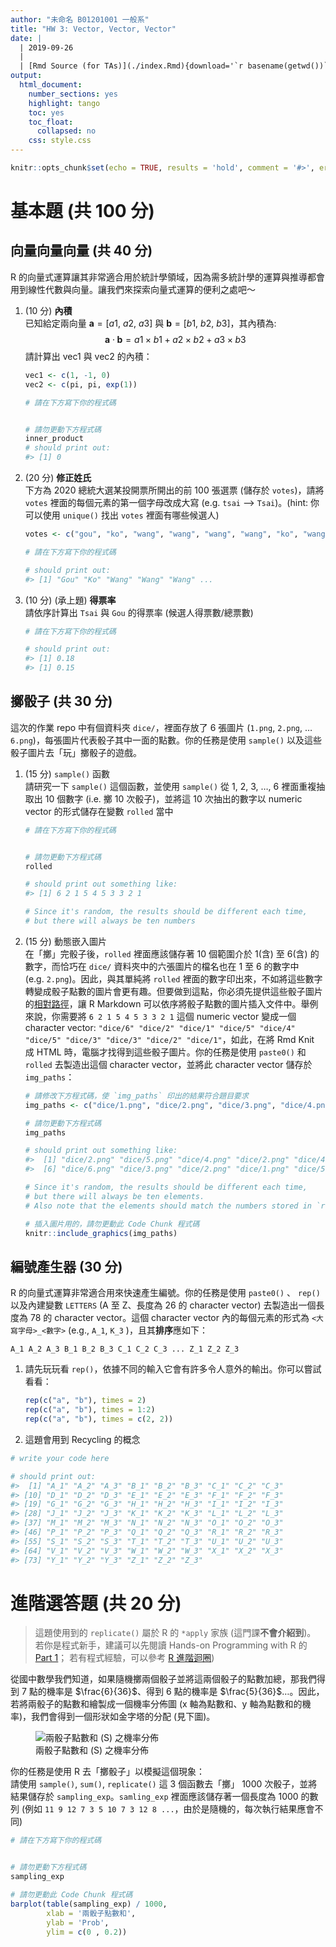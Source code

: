 ```yaml
---
author: "未命名 B01201001 一般系"
title: "HW 3: Vector, Vector, Vector"
date: |
  | 2019-09-26
  |
  | [Rmd Source (for TAs)](./index.Rmd){download='`r basename(getwd())`.Rmd'}
output:
  html_document:
    number_sections: yes
    highlight: tango
    toc: yes
    toc_float:
      collapsed: no
    css: style.css
---
```


```r
knitr::opts_chunk$set(echo = TRUE, results = 'hold', comment = '#>', error = TRUE)
```


基本題 (共 100 分)
=========================


## 向量向量向量 (共 40 分)

R 的向量式運算讓其非常適合用於統計學領域，因為需多統計學的運算與推導都會用到線性代數與向量。讓我們來探索向量式運算的便利之處吧～

1. (10 分) **內積**  
已知給定兩向量 $\mathbf{a} = [a1,~a2,~a3]$ 與 $\mathbf{b} = [b1,~b2,~b3]$，其內積為:
$$\mathbf{a} \cdot \mathbf{b} = a1 \times b1 + a2 \times b2 + a3 \times b3$$
請計算出 vec1 與 vec2 的內積：

    ```r
    vec1 <- c(1, -1, 0)
    vec2 <- c(pi, pi, exp(1))
    
    # 請在下方寫下你的程式碼
    
    
    # 請勿更動下方程式碼
    inner_product
    # should print out:
    #> [1] 0
    ```

2. (20 分) **修正姓氏**  
下方為 2020 總統大選某投開票所開出的前 100 張選票 (儲存於 `votes`)，請將 `votes` 裡面的每個元素的第一個字母改成大寫 (e.g. `tsai` --> `Tsai`)。(hint: 你可以使用 `unique()` 找出 `votes` 裡面有哪些候選人)

    ```r
    votes <- c("gou", "ko", "wang", "wang", "wang", "wang", "ko", "wang", "tsai", "ko", "ko", "wang", "han", "wang", "ko", "han", "ko", "wang", "wang", "han", "tsai", "tsai", "ko", "tsai", "gou", "gou", "han", "ko", "han", "gou", "wang", "gou", "han", "gou", "wang", "wang", "han", "tsai", "han", "wang", "ko", "tsai", "wang", "ko", "ko", "ko", "tsai", "han", "wang", "gou", "han", "gou", "ko", "wang", "han", "ko", "tsai", "wang", "han", "tsai", "wang", "han", "gou", "tsai", "ko", "han", "wang", "tsai", "han", "tsai", "tsai", "tsai", "tsai", "wang", "gou", "tsai", "wang", "tsai", "han", "ko", "gou", "wang", "ko", "gou", "han", "ko", "wang", "gou", "gou", "ko", "ko", "gou", "wang", "ko", "ko", "ko", "han", "tsai", "ko", "wang")
    
    # 請在下方寫下你的程式碼
    
    # should print out:
    #> [1] "Gou" "Ko" "Wang" "Wang" "Wang" ...
    ```

3. (10 分) (承上題) **得票率**  
請依序計算出 `Tsai` 與 `Gou` 的得票率 (候選人得票數/總票數)

    ```r
    # 請在下方寫下你的程式碼
    
    # should print out:
    #> [1] 0.18
    #> [1] 0.15
    ```

## 擲骰子 (共 30 分)

這次的作業 repo 中有個資料夾 `dice/`，裡面存放了 6 張圖片 (`1.png`, `2.png`, ... `6.png`)，每張圖片代表骰子其中一面的點數。你的任務是使用 `sample()` 以及這些骰子圖片去「玩」擲骰子的遊戲。

1. (15 分) `sample()` 函數  
請研究一下 `sample()` 這個函數，並使用 `sample()` 從 1, 2, 3, ..., 6 裡面重複抽取出 10 個數字 (i.e. 擲 10 次骰子)，並將這 10 次抽出的數字以 numeric vector 的形式儲存在變數 `rolled` 當中 

    ```r
    # 請在下方寫下你的程式碼

    
    # 請勿更動下方程式碼
    rolled

    # should print out something like:
    #> [1] 6 2 1 5 4 5 3 3 2 1
    
    # Since it's random, the results should be different each time,
    # but there will always be ten numbers
    ```

2. (15 分) 動態嵌入圖片  
在「擲」完骰子後，`rolled` 裡面應該儲存著 10 個範圍介於 1(含) 至 6(含) 的數字，而恰巧在 `dice/` 資料夾中的六張圖片的檔名也在 1 至 6 的數字中 (e.g. `2.png`)。因此，與其單純將 `rolled` 裡面的數字印出來，不如將這些數字轉變成骰子點數的圖片會更有趣。但要做到這點，你必須先提供這些骰子圖片的[相對路徑][relative-path]，讓 R Markdown 可以依序將骰子點數的圖片插入文件中。舉例來說，你需要將 `6 2 1 5 4 5 3 3 2 1` 這個 numeric vector 變成一個 character vector: `"dice/6" "dice/2" "dice/1" "dice/5" "dice/4" "dice/5" "dice/3" "dice/3" "dice/2" "dice/1"`，如此，在將 Rmd Knit 成 HTML 時，電腦才找得到這些骰子圖片。你的任務是使用 `paste0()` 和 `rolled` 去製造出這個 character vector，並將此 character vector 儲存於 `img_paths`：

    ```r
    # 請修改下方程式碼，使 `img_paths` 印出的結果符合題目要求
    img_paths <- c("dice/1.png", "dice/2.png", "dice/3.png", "dice/4.png", "dice/5.png", "dice/6.png")
    
    # 請勿更動下方程式碼
    img_paths

    # should print out something like:
    #>  [1] "dice/2.png" "dice/5.png" "dice/4.png" "dice/2.png" "dice/4.png"
    #>  [6] "dice/6.png" "dice/3.png" "dice/2.png" "dice/1.png" "dice/5.png"

    # Since it's random, the results should be different each time,
    # but there will always be ten elements.
    # Also note that the elements should match the numbers stored in `rolled`
    ```

    ```r
    # 插入圖片用的，請勿更動此 Code Chunk 程式碼
    knitr::include_graphics(img_paths)
    ```


## 編號產生器 (30 分)

R 的向量式運算非常適合用來快速產生編號。你的任務是使用 `paste0()` 、 `rep()` 以及內建變數 `LETTERS` (A 至 Z、長度為 26 的 character vector) 去製造出一個長度為 78 的 character vector。這個 character vector 內的每個元素的形式為 `<大寫字母>_<數字>` (e.g., `A_1`, `K_3` )，且其**排序**應如下：

```
A_1 A_2 A_3 B_1 B_2 B_3 C_1 C_2 C_3 ... Z_1 Z_2 Z_3
```

<div class="alert alert-success hint">
1. 請先玩玩看 `rep()`，依據不同的輸入它會有許多令人意外的輸出。你可以嘗試看看：

    ```r
    rep(c("a", "b"), times = 2)
    rep(c("a", "b"), times = 1:2)
    rep(c("a", "b"), times = c(2, 2))
    ```

2. 這題會用到 Recycling 的概念
</div>


```r
# write your code here

# should print out:
#>  [1] "A_1" "A_2" "A_3" "B_1" "B_2" "B_3" "C_1" "C_2" "C_3"
#> [10] "D_1" "D_2" "D_3" "E_1" "E_2" "E_3" "F_1" "F_2" "F_3"
#> [19] "G_1" "G_2" "G_3" "H_1" "H_2" "H_3" "I_1" "I_2" "I_3"
#> [28] "J_1" "J_2" "J_3" "K_1" "K_2" "K_3" "L_1" "L_2" "L_3"
#> [37] "M_1" "M_2" "M_3" "N_1" "N_2" "N_3" "O_1" "O_2" "O_3"
#> [46] "P_1" "P_2" "P_3" "Q_1" "Q_2" "Q_3" "R_1" "R_2" "R_3"
#> [55] "S_1" "S_2" "S_3" "T_1" "T_2" "T_3" "U_1" "U_2" "U_3"
#> [64] "V_1" "V_2" "V_3" "W_1" "W_2" "W_3" "X_1" "X_2" "X_3"
#> [73] "Y_1" "Y_2" "Y_3" "Z_1" "Z_2" "Z_3"
```



進階選答題 (共 20 分)
==========================

> 這題使用到的 `replicate()` 屬於 R 的 `*apply` 家族 (這門課**不會介紹到**)。
> 若你是程式新手，建議可以先閱讀 Hands-on Programming with R 的 [Part 1](https://rstudio-education.github.io/hopr/project-1-weighted-dice.html)；
> 若有程式經驗，可以參考 [R 進階迴圈](https://blog.gtwang.org/r/r-advanced-loops/))

從國中數學我們知道，如果隨機擲兩個骰子並將這兩個骰子的點數加總，那我們得到 7 點的機率是 $\frac{6}{36}$、得到 6 點的機率是 $\frac{5}{36}$...。因此，若將兩骰子的點數和繪製成一個機率分佈圖 (x 軸為點數和、y 軸為點數和的機率)，我們會得到一個形狀如金字塔的分配 (見下圖)。

![兩骰子點數和 (S) 之機率分佈](https://i.stack.imgur.com/DNhaf.png){.half}


你的任務是使用 R 去「擲骰子」以模擬這個現象：  
請使用 `sample()`, `sum()`, `replicate()` 這 3 個函數去「擲」 1000 次骰子，並將結果儲存於 `sampling_exp`。`samling_exp` 裡面應該儲存著一個長度為 1000 的數列 (例如 `11 9 12 7 3 5 10 7 3 12 8 ...`，由於是隨機的，每次執行結果應會不同)

```r
# 請在下方寫下你的程式碼


# 請勿更動下方程式碼
sampling_exp
```


```r
# 請勿更動此 Code Chunk 程式碼
barplot(table(sampling_exp) / 1000,
        xlab = '兩骰子點數和',
        ylab = 'Prob',
        ylim = c(0 , 0.2))
```



[relative-path]: <https://zh.wikipedia.org/wiki/%E8%B7%AF%E5%BE%84_(%E8%AE%A1%E7%AE%97%E6%9C%BA%E7%A7%91%E5%AD%A6)#%E7%BB%9D%E5%AF%B9%E4%B8%8E%E7%9B%B8%E5%AF%B9%E8%B7%AF%E5%BE%84>